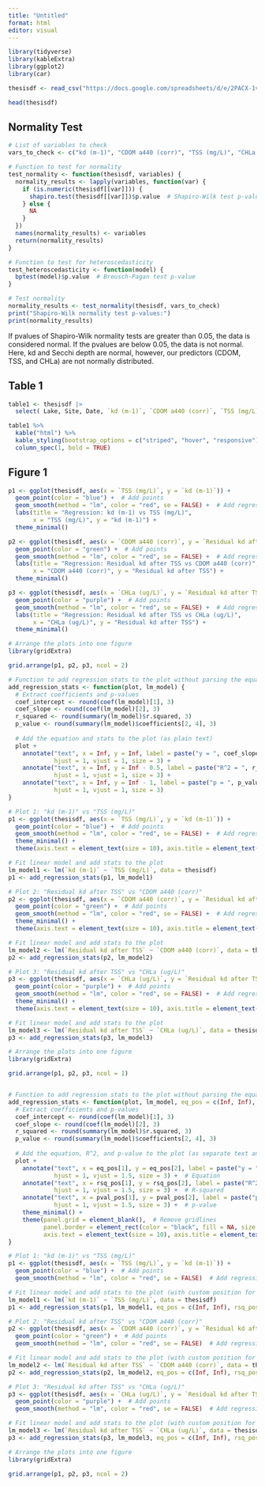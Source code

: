 ```yaml
---
title: "Untitled"
format: html
editor: visual
---
```


```r

library(tidyverse)
library(kableExtra)
library(ggplot2)
library(car)

```

```r
thesisdf <- read_csv("https://docs.google.com/spreadsheets/d/e/2PACX-1vSzc4O_yfQyjR6m0xebm0MWcQ58v-aMF1cq1zDVMJ9Qs-tGrgf94j21Ood2xGH-f5hw-gC8CqpjenBO/pub?gid=0&single=true&output=csv")

head(thesisdf)
```

## Normality Test

```r

# List of variables to check
vars_to_check <- c("kd (m-1)", "CDOM a440 (corr)", "TSS (mg/L)", "CHLa (ug/L)", "Secchi (m)")

# Function to test for normality
test_normality <- function(thesisdf, variables) {
  normality_results <- lapply(variables, function(var) {
    if (is.numeric(thesisdf[[var]])) {
      shapiro.test(thesisdf[[var]])$p.value  # Shapiro-Wilk test p-value
    } else {
      NA
    }
  })
  names(normality_results) <- variables
  return(normality_results)
}

# Function to test for heteroscedasticity
test_heteroscedasticity <- function(model) {
  bptest(model)$p.value  # Breusch-Pagan test p-value
}

# Test normality
normality_results <- test_normality(thesisdf, vars_to_check)
print("Shapiro-Wilk normality test p-values:")
print(normality_results)

```
If pvalues of Shapiro-Wilk normality tests are greater than 0.05, the data is considered normal. If the pvalues are below 0.05, the data is not normal. Here, kd and Secchi depth are normal, however, our predictors (CDOM, TSS, and CHLa) are not normally distributed. 

## Table 1

```r

table1 <- thesisdf |>
  select( Lake, Site, Date, `kd (m-1)`, `CDOM a440 (corr)`, `TSS (mg/L)`, `CHLa (ug/L)`, `kd from TSS`, `% kd from TSS`, `Residual kd after TSS`, `kd from CDOM`, `% kd from CDOM`, `CDOM + TSS %`)

table1 %>%
  kable("html") %>%
  kable_styling(bootstrap_options = c("striped", "hover", "responsive"), full_width = FALSE) %>%
  column_spec(1, bold = TRUE) 

```

## Figure 1

```r

p1 <- ggplot(thesisdf, aes(x = `TSS (mg/L)`, y = `kd (m-1)`)) +
  geom_point(color = "blue") +  # Add points
  geom_smooth(method = "lm", color = "red", se = FALSE) +  # Add regression line
  labs(title = "Regression: kd (m-1) vs TSS (mg/L)", 
       x = "TSS (mg/L)", y = "kd (m-1)") +
  theme_minimal()

p2 <- ggplot(thesisdf, aes(x = `CDOM a440 (corr)`, y = `Residual kd after TSS`)) +
  geom_point(color = "green") +  # Add points
  geom_smooth(method = "lm", color = "red", se = FALSE) +  # Add regression line
  labs(title = "Regression: Residual kd after TSS vs CDOM a440 (corr)", 
       x = "CDOM a440 (corr)", y = "Residual kd after TSS") +
  theme_minimal()

p3 <- ggplot(thesisdf, aes(x = `CHLa (ug/L)`, y = `Residual kd after TSS`)) +
  geom_point(color = "purple") +  # Add points
  geom_smooth(method = "lm", color = "red", se = FALSE) +  # Add regression line
  labs(title = "Regression: Residual kd after TSS vs CHLa (ug/L)", 
       x = "CHLa (ug/L)", y = "Residual kd after TSS") +
  theme_minimal()

# Arrange the plots into one figure
library(gridExtra)

grid.arrange(p1, p2, p3, ncol = 2)

```


```r

# Function to add regression stats to the plot without parsing the equation
add_regression_stats <- function(plot, lm_model) {
  # Extract coefficients and p-values
  coef_intercept <- round(coef(lm_model)[1], 3)
  coef_slope <- round(coef(lm_model)[2], 3)
  r_squared <- round(summary(lm_model)$r.squared, 3)
  p_value <- round(summary(lm_model)$coefficients[2, 4], 3)
  
  # Add the equation and stats to the plot (as plain text)
  plot + 
    annotate("text", x = Inf, y = Inf, label = paste("y = ", coef_slope, "x + ", coef_intercept), 
             hjust = 1, vjust = 1, size = 3) + 
    annotate("text", x = Inf, y = Inf - 0.5, label = paste("R^2 = ", r_squared), 
             hjust = 1, vjust = 1, size = 3) +
    annotate("text", x = Inf, y = Inf - 1, label = paste("p = ", p_value), 
             hjust = 1, vjust = 1, size = 3)
}

# Plot 1: "kd (m-1)" vs "TSS (mg/L)"
p1 <- ggplot(thesisdf, aes(x = `TSS (mg/L)`, y = `kd (m-1)`)) +
  geom_point(color = "blue") +  # Add points
  geom_smooth(method = "lm", color = "red", se = FALSE) +  # Add regression line
  theme_minimal() +
  theme(axis.text = element_text(size = 10), axis.title = element_text(size = 10))  # Reduce axis label size

# Fit linear model and add stats to the plot
lm_model1 <- lm(`kd (m-1)` ~ `TSS (mg/L)`, data = thesisdf)
p1 <- add_regression_stats(p1, lm_model1)

# Plot 2: "Residual kd after TSS" vs "CDOM a440 (corr)"
p2 <- ggplot(thesisdf, aes(x = `CDOM a440 (corr)`, y = `Residual kd after TSS`)) +
  geom_point(color = "green") +  # Add points
  geom_smooth(method = "lm", color = "red", se = FALSE) +  # Add regression line
  theme_minimal() +
  theme(axis.text = element_text(size = 10), axis.title = element_text(size = 10))  # Reduce axis label size

# Fit linear model and add stats to the plot
lm_model2 <- lm(`Residual kd after TSS` ~ `CDOM a440 (corr)`, data = thesisdf)
p2 <- add_regression_stats(p2, lm_model2)

# Plot 3: "Residual kd after TSS" vs "CHLa (ug/L)"
p3 <- ggplot(thesisdf, aes(x = `CHLa (ug/L)`, y = `Residual kd after TSS`)) +
  geom_point(color = "purple") +  # Add points
  geom_smooth(method = "lm", color = "red", se = FALSE) +  # Add regression line
  theme_minimal() +
  theme(axis.text = element_text(size = 10), axis.title = element_text(size = 10))  # Reduce axis label size

# Fit linear model and add stats to the plot
lm_model3 <- lm(`Residual kd after TSS` ~ `CHLa (ug/L)`, data = thesisdf)
p3 <- add_regression_stats(p3, lm_model3)

# Arrange the plots into one figure
library(gridExtra)

grid.arrange(p1, p2, p3, ncol = 1)



```


```r
# Function to add regression stats to the plot without parsing the equation
add_regression_stats <- function(plot, lm_model, eq_pos = c(Inf, Inf), rsq_pos = c(Inf, Inf - 0.5), pval_pos = c(Inf, Inf - 1.5)) {
  # Extract coefficients and p-values
  coef_intercept <- round(coef(lm_model)[1], 3)
  coef_slope <- round(coef(lm_model)[2], 3)
  r_squared <- round(summary(lm_model)$r.squared, 3)
  p_value <- round(summary(lm_model)$coefficients[2, 4], 3)
  
  # Add the equation, R^2, and p-value to the plot (as separate text annotations)
  plot + 
    annotate("text", x = eq_pos[1], y = eq_pos[2], label = paste("y = ", coef_slope, "x + ", coef_intercept), 
             hjust = 1, vjust = 1.5, size = 3) +  # Equation
    annotate("text", x = rsq_pos[1], y = rsq_pos[2], label = paste("R^2 = ", r_squared), 
             hjust = 1, vjust = 1.5, size = 3) +  # R-squared
    annotate("text", x = pval_pos[1], y = pval_pos[2], label = paste("p = ", p_value), 
             hjust = 1, vjust = 1.5, size = 3) +  # p-value
    theme_minimal() +
    theme(panel.grid = element_blank(),  # Remove gridlines
          panel.border = element_rect(color = "black", fill = NA, size = 1),  # Add box around plotting area
          axis.text = element_text(size = 10), axis.title = element_text(size = 10))  # Reduce axis label size
}

# Plot 1: "kd (m-1)" vs "TSS (mg/L)"
p1 <- ggplot(thesisdf, aes(x = `TSS (mg/L)`, y = `kd (m-1)`)) +
  geom_point(color = "blue") +  # Add points
  geom_smooth(method = "lm", color = "red", se = FALSE)  # Add regression line

# Fit linear model and add stats to the plot (with custom position for each stat)
lm_model1 <- lm(`kd (m-1)` ~ `TSS (mg/L)`, data = thesisdf)
p1 <- add_regression_stats(p1, lm_model1, eq_pos = c(Inf, Inf), rsq_pos = c(Inf, Inf - 0.5), pval_pos = c(Inf, Inf - 1.5))

# Plot 2: "Residual kd after TSS" vs "CDOM a440 (corr)"
p2 <- ggplot(thesisdf, aes(x = `CDOM a440 (corr)`, y = `Residual kd after TSS`)) +
  geom_point(color = "green") +  # Add points
  geom_smooth(method = "lm", color = "red", se = FALSE)  # Add regression line

# Fit linear model and add stats to the plot (with custom position for each stat)
lm_model2 <- lm(`Residual kd after TSS` ~ `CDOM a440 (corr)`, data = thesisdf)
p2 <- add_regression_stats(p2, lm_model2, eq_pos = c(Inf, Inf), rsq_pos = c(Inf, Inf - 0.5), pval_pos = c(Inf, Inf - 1.5))

# Plot 3: "Residual kd after TSS" vs "CHLa (ug/L)"
p3 <- ggplot(thesisdf, aes(x = `CHLa (ug/L)`, y = `Residual kd after TSS`)) +
  geom_point(color = "purple") +  # Add points
  geom_smooth(method = "lm", color = "red", se = FALSE)  # Add regression line

# Fit linear model and add stats to the plot (with custom position for each stat)
lm_model3 <- lm(`Residual kd after TSS` ~ `CHLa (ug/L)`, data = thesisdf)
p3 <- add_regression_stats(p3, lm_model3, eq_pos = c(Inf, Inf), rsq_pos = c(Inf, Inf - 0.5), pval_pos = c(Inf, Inf - 1.5))

# Arrange the plots into one figure
library(gridExtra)

grid.arrange(p1, p2, p3, ncol = 2)

```


